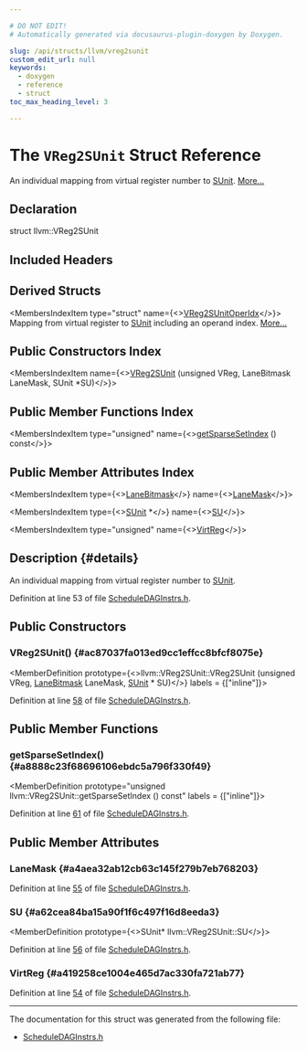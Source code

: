 ```yaml
---

# DO NOT EDIT!
# Automatically generated via docusaurus-plugin-doxygen by Doxygen.

slug: /api/structs/llvm/vreg2sunit
custom_edit_url: null
keywords:
  - doxygen
  - reference
  - struct
toc_max_heading_level: 3

---
```





# The `VReg2SUnit` Struct Reference

<DoxygenPage pluginConfig={pluginConfig}>

An individual mapping from virtual register number to <a href="/docs/api/classes/llvm/sunit">SUnit</a>. <a href="#details">More...</a>

## Declaration

<CodeBlock>struct llvm::VReg2SUnit</CodeBlock>

## Included Headers

<IncludesList>
<IncludesListItem
  filePath="llvm/CodeGen/ScheduleDAGInstrs.h"
  permalink="/docs/api/files/include/include/llvm/include/llvm/codegen/scheduledaginstrs-h"
  isLocal="true" />
</IncludesList>

## Derived Structs

<MembersIndex>

<MembersIndexItem
  type="struct"
  name={<><a href="/docs/api/structs/llvm/vreg2sunitoperidx">VReg2SUnitOperIdx</a></>}>
Mapping from virtual register to <a href="/docs/api/classes/llvm/sunit">SUnit</a> including an operand index. <a href="/docs/api/structs/llvm/vreg2sunitoperidx/#details">More...</a>
</MembersIndexItem>

</MembersIndex>

## Public Constructors Index

<MembersIndex>

<MembersIndexItem
  name={<><a href="#ac87037fa013ed9cc1effcc8bfcf8075e">VReg2SUnit</a> (unsigned VReg, LaneBitmask LaneMask, SUnit &#42;SU)</>}>
</MembersIndexItem>

</MembersIndex>

## Public Member Functions Index

<MembersIndex>

<MembersIndexItem
  type="unsigned"
  name={<><a href="#a8888c23f68696106ebdc5a796f330f49">getSparseSetIndex</a> () const</>}>
</MembersIndexItem>

</MembersIndex>

## Public Member Attributes Index

<MembersIndex>

<MembersIndexItem
  type={<><a href="/docs/api/structs/llvm/lanebitmask">LaneBitmask</a></>}
  name={<><a href="#a4aea32ab12cb63c145f279b7eb768203">LaneMask</a></>}>
</MembersIndexItem>

<MembersIndexItem
  type={<><a href="/docs/api/classes/llvm/sunit">SUnit</a> &#42;</>}
  name={<><a href="#a62cea84ba15a90f1f6c497f16d8eeda3">SU</a></>}>
</MembersIndexItem>

<MembersIndexItem
  type="unsigned"
  name={<><a href="#a419258ce1004e465d7ac330fa721ab77">VirtReg</a></>}>
</MembersIndexItem>

</MembersIndex>

## Description {#details}

An individual mapping from virtual register number to <a href="/docs/api/classes/llvm/sunit">SUnit</a>.

Definition at line 53 of file <a href="/docs/api/files/include/include/llvm/include/llvm/codegen/scheduledaginstrs-h">ScheduleDAGInstrs.h</a>.

<SectionDefinition>

## Public Constructors

### VReg2SUnit() {#ac87037fa013ed9cc1effcc8bfcf8075e}

<MemberDefinition
  prototype={<>llvm::VReg2SUnit::VReg2SUnit (unsigned VReg, <a href="/docs/api/structs/llvm/lanebitmask">LaneBitmask</a> LaneMask, <a href="/docs/api/classes/llvm/sunit">SUnit</a> &#42; SU)</>}
  labels = {["inline"]}>

Definition at line <a href="/docs/api/files/include/include/llvm/include/llvm/codegen/scheduledaginstrs-h/#l00058">58</a> of file <a href="/docs/api/files/include/include/llvm/include/llvm/codegen/scheduledaginstrs-h">ScheduleDAGInstrs.h</a>.
</MemberDefinition>

</SectionDefinition>

<SectionDefinition>

## Public Member Functions

### getSparseSetIndex() {#a8888c23f68696106ebdc5a796f330f49}

<MemberDefinition
  prototype="unsigned llvm::VReg2SUnit::getSparseSetIndex () const"
  labels = {["inline"]}>

Definition at line <a href="/docs/api/files/include/include/llvm/include/llvm/codegen/scheduledaginstrs-h/#l00061">61</a> of file <a href="/docs/api/files/include/include/llvm/include/llvm/codegen/scheduledaginstrs-h">ScheduleDAGInstrs.h</a>.
</MemberDefinition>

</SectionDefinition>

<SectionDefinition>

## Public Member Attributes

### LaneMask {#a4aea32ab12cb63c145f279b7eb768203}

<MemberDefinition
  prototype="LaneBitmask llvm::VReg2SUnit::LaneMask">

Definition at line <a href="/docs/api/files/include/include/llvm/include/llvm/codegen/scheduledaginstrs-h/#l00055">55</a> of file <a href="/docs/api/files/include/include/llvm/include/llvm/codegen/scheduledaginstrs-h">ScheduleDAGInstrs.h</a>.
</MemberDefinition>

### SU {#a62cea84ba15a90f1f6c497f16d8eeda3}

<MemberDefinition
  prototype={<>SUnit&#42; llvm::VReg2SUnit::SU</>}>

Definition at line <a href="/docs/api/files/include/include/llvm/include/llvm/codegen/scheduledaginstrs-h/#l00056">56</a> of file <a href="/docs/api/files/include/include/llvm/include/llvm/codegen/scheduledaginstrs-h">ScheduleDAGInstrs.h</a>.
</MemberDefinition>

### VirtReg {#a419258ce1004e465d7ac330fa721ab77}

<MemberDefinition
  prototype="unsigned llvm::VReg2SUnit::VirtReg">

Definition at line <a href="/docs/api/files/include/include/llvm/include/llvm/codegen/scheduledaginstrs-h/#l00054">54</a> of file <a href="/docs/api/files/include/include/llvm/include/llvm/codegen/scheduledaginstrs-h">ScheduleDAGInstrs.h</a>.
</MemberDefinition>

</SectionDefinition>

<hr/>

The documentation for this struct was generated from the following file:

<ul>
<li><a href="/docs/api/files/include/include/llvm/include/llvm/codegen/scheduledaginstrs-h">ScheduleDAGInstrs.h</a></li>
</ul>

</DoxygenPage>

